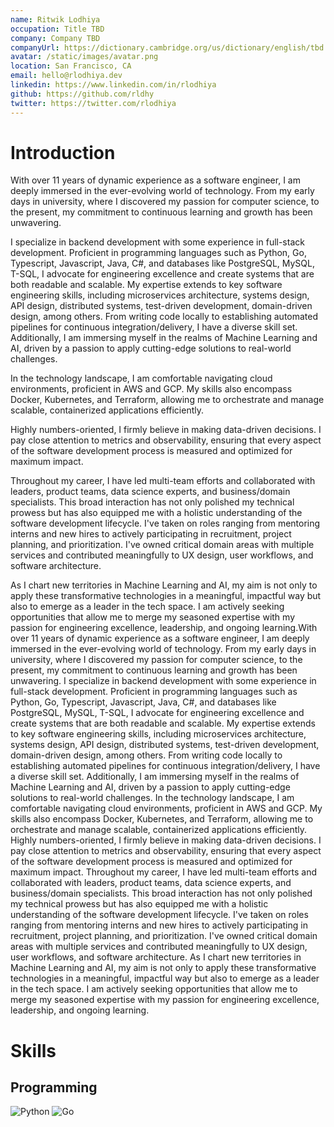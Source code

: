 ```yaml
---
name: Ritwik Lodhiya
occupation: Title TBD
company: Company TBD
companyUrl: https://dictionary.cambridge.org/us/dictionary/english/tbd
avatar: /static/images/avatar.png
location: San Francisco, CA
email: hello@rlodhiya.dev
linkedin: https://www.linkedin.com/in/rlodhiya
github: https://github.com/rldhy
twitter: https://twitter.com/rlodhiya
---
```


# Introduction

With over 11 years of dynamic experience as a software engineer, I am deeply immersed in the ever-evolving world of technology. From my early days in university, where I discovered my passion for computer science, to the present, my commitment to continuous learning and growth has been unwavering.

I specialize in backend development with some experience in full-stack development. Proficient in programming languages such as Python, Go, Typescript, Javascript, Java, C#, and databases like PostgreSQL, MySQL, T-SQL, I advocate for engineering excellence and create systems that are both readable and scalable. My expertise extends to key software engineering skills, including microservices architecture, systems design, API design, distributed systems, test-driven development, domain-driven design, among others. From writing code locally to establishing automated pipelines for continuous integration/delivery, I have a diverse skill set. Additionally, I am immersing myself in the realms of Machine Learning and AI, driven by a passion to apply cutting-edge solutions to real-world challenges.

In the technology landscape, I am comfortable navigating cloud environments, proficient in AWS and GCP. My skills also encompass Docker, Kubernetes, and Terraform, allowing me to orchestrate and manage scalable, containerized applications efficiently.

Highly numbers-oriented, I firmly believe in making data-driven decisions. I pay close attention to metrics and observability, ensuring that every aspect of the software development process is measured and optimized for maximum impact.

Throughout my career, I have led multi-team efforts and collaborated with leaders, product teams, data science experts, and business/domain specialists. This broad interaction has not only polished my technical prowess but has also equipped me with a holistic understanding of the software development lifecycle. I've taken on roles ranging from mentoring interns and new hires to actively participating in recruitment, project planning, and prioritization. I've owned critical domain areas with multiple services and contributed meaningfully to UX design, user workflows, and software architecture.

As I chart new territories in Machine Learning and AI, my aim is not only to apply these transformative technologies in a meaningful, impactful way but also to emerge as a leader in the tech space. I am actively seeking opportunities that allow me to merge my seasoned expertise with my passion for engineering excellence, leadership, and ongoing learning.With over 11 years of dynamic experience as a software engineer, I am deeply immersed in the ever-evolving world of technology. From my early days in university, where I discovered my passion for computer science, to the present, my commitment to continuous learning and growth has been unwavering. I specialize in backend development with some experience in full-stack development. Proficient in programming languages such as Python, Go, Typescript, Javascript, Java, C#, and databases like PostgreSQL, MySQL, T-SQL, I advocate for engineering excellence and create systems that are both readable and scalable. My expertise extends to key software engineering skills, including microservices architecture, systems design, API design, distributed systems, test-driven development, domain-driven design, among others. From writing code locally to establishing automated pipelines for continuous integration/delivery, I have a diverse skill set. Additionally, I am immersing myself in the realms of Machine Learning and AI, driven by a passion to apply cutting-edge solutions to real-world challenges. In the technology landscape, I am comfortable navigating cloud environments, proficient in AWS and GCP. My skills also encompass Docker, Kubernetes, and Terraform, allowing me to orchestrate and manage scalable, containerized applications efficiently. Highly numbers-oriented, I firmly believe in making data-driven decisions. I pay close attention to metrics and observability, ensuring that every aspect of the software development process is measured and optimized for maximum impact. Throughout my career, I have led multi-team efforts and collaborated with leaders, product teams, data science experts, and business/domain specialists. This broad interaction has not only polished my technical prowess but has also equipped me with a holistic understanding of the software development lifecycle. I've taken on roles ranging from mentoring interns and new hires to actively participating in recruitment, project planning, and prioritization. I've owned critical domain areas with multiple services and contributed meaningfully to UX design, user workflows, and software architecture. As I chart new territories in Machine Learning and AI, my aim is not only to apply these transformative technologies in a meaningful, impactful way but also to emerge as a leader in the tech space. I am actively seeking opportunities that allow me to merge my seasoned expertise with my passion for engineering excellence, leadership, and ongoing learning.

# Skills

## Programming

<div className="flex flex-row space-x-1">
    <img src="https://skillicons.dev/icons?i=py" alt="Python" title="Python" />
    <img src="https://skillicons.dev/icons?i=go" alt="Go" title="Go" />
</div>

